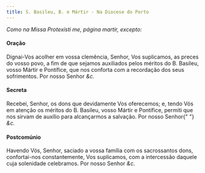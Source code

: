 ```yaml
---
title: S. Basileu, B. e Mártir - Na Diocese do Porto
---
```


<em>Como na Missa Protexísti me, página martir, excepto:</em>


#### Oração
<div class="container-fluid">
  <div class="row">
    <span class="text-justify"></span>
<span class="text-justify">
      Dignai-Vos acolher em vossa clemência, Senhor, Vos suplicamos, as preces
      do vosso povo, a fim de que sejamos auxiliados pelos méritos do B.
      Basileu, vosso Mártir e Pontífice, que nos conforta com a recordação dos
      seus sofrimentos. Por nosso Senhor <em>&c.</em>
    </span>
</div>


#### Secreta
<div class="container-fluid">
  <div class="row">
    <span class="text-justify"></span>
<span class="text-justify">
      Recebei, Senhor, os dons que devidamente Vos oferecemos; e, tendo Vós em
      atenção os méritos do B. Basileu, vosso Mártir e Pontífice, permiti que
      nos sirvam de auxílio para alcançarmos a salvação. Por nosso Senhor{" "}
      <em>&c.</em>
    </span>
</div>


#### Postcomúnio
<div class="container-fluid">
  <div class="row">
    <span class="text-justify"></span>
<span class="text-justify">
      Havendo Vós, Senhor, saciado a vossa família com os sacrossantos dons,
      confortai-nos constantemente, Vos suplicamos, com a intercessão daquele
      cuja solenidade celebramos. Por nosso Senhor <em>&c.</em>
    </span>
</div>
